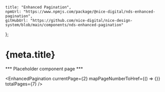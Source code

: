 
	title: "Enhanced Pagination",
	npmUrl: "https://www.npmjs.com/package/@nice-digital/nds-enhanced-pagination",
	gitHubUrl: "https://github.com/nice-digital/nice-design-system/blob/main/components/nds-enhanced-pagination"
};

# {meta.title}

*** Placeholder component page ***

<EnhancedPagination
	currentPage={2}
	mapPageNumberToHref={() => {}}
	totalPages={7}
/>

